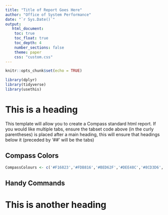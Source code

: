 ```yaml
---
title: "Title of Report Goes Here"
author: "Office of System Performance"
date: "`r Sys.Date()`"
output:
   html_document:
    toc: true
    toc_float: true
    toc_depth: 4
    number_sections: false
    theme: paper
    css: "custom.css"
---
```


```r
knitr::opts_chunk$set(echo = TRUE)

library(dplyr)
library(tidyverse)
library(usethis)

```

# This is a heading {.tabset .tabset-fade .tabset-pills}

This template will allow you to create a Compass standard html report. If you would like multiple tabs, ensure the tabset code above (in the curly parentheses) is placed after a main heading, this will ensure that headings below it (preceded by '## ' will be the tabs)

## Compass Colors

```r

CompassColours <- c('#F16823','#FDB816','#BED62F','#DEE48C','#8CD3D6','#4AB8C1','#286169','#133438')

```

## Handy Commands

# This is another heading